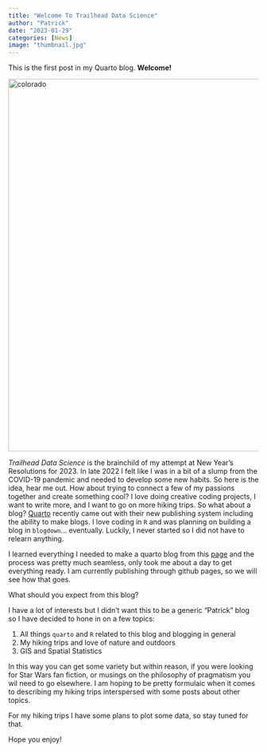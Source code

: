 ```yaml
---
title: "Welcome To Trailhead Data Science"
author: "Patrick"
date: "2023-01-29"
categories: [News]
image: "thumbnail.jpg"
---
```


This is the first post in my Quarto blog. **Welcome!**


<img src="thumbnail.jpg" alt="colorado" height=750 width=850>

*Trailhead Data Science* is the brainchild of my attempt at New Year's Resolutions for 2023. In late 2022 I felt like I was in a bit of a slump from the COVID-19 pandemic and needed to develop some new habits. So here is the idea, hear me out. How about trying to connect a few of my passions together and create something cool?  I love doing creative coding projects, I want to write more, and I want to go on more hiking trips. So what about a blog? [Quarto](https://quarto.org/) recently came out with their new publishing system including the ability to make blogs. I love coding in `R` and was planning on building a blog in `blogdown`... eventually. Luckily, I never started so I did not have to relearn anything.

I learned everything I needed to make a quarto blog from this [page](https://quarto.org/docs/websites/website-blog.html) and the process was pretty much seamless, only took me about a day to get everything ready. I am currently publishing through github pages, so we will see how that goes. 

What should you expect from this blog? 

I have a lot of interests but I didn't want this to be a generic "Patrick" blog so I have decided to hone in on a few topics:

1. All things `quarto` and `R` related to this blog and blogging in general
2. My hiking trips and love of nature and outdoors
3. GIS and Spatial Statistics

In this way you can get some variety but within reason, if you were looking for Star Wars fan fiction, or musings on the philosophy of pragmatism you wil need to go elsewhere. I am hoping to be pretty formulaic when it comes to describing my hiking trips interspersed with some posts about other topics.

For my hiking trips I have some plans to plot some data, so stay tuned for that. 

Hope you enjoy!